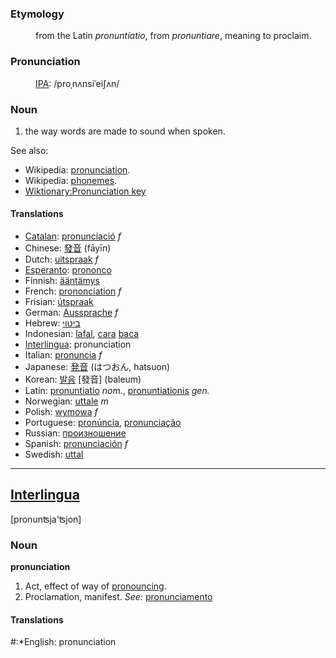 ===Etymology===
:from the Latin ''pronuntiatio'', from ''pronuntiare'', meaning to proclaim.

===Pronunciation===
:[[International Phonetic Alphabet|IPA]]: /proˌnʌnsiˈeiʃʌn/

===Noun===
#the way words are made to sound when spoken.

See also: 
*Wikipedia: [[en:pronunciation|pronunciation]].
*Wikipedia: [[en:Phoneme|phonemes]].
*[[Wiktionary:Pronunciation key]]

====Translations====
*[[Catalan]]: [[pronunciació]] ''f''
*Chinese: [[發音]] (fāyīn)
*Dutch: [[uitspraak]] ''f''
*[[Esperanto]]: [[prononco]]
*Finnish: [[ääntämys]]
*French: [[prononciation]] ''f''
*Frisian: [[útspraak]]
*German: [[Aussprache]] ''f''
*Hebrew: [[ביטוי]]
*Indonesian: [[lafal]], [[cara]] [[baca]]
*[[Interlingua]]: pronunciation
*Italian: [[pronuncia]] ''f''
*Japanese: [[発音]] (はつおん, hatsuon)
*Korean: [[발음]] [發音] (baleum)
*Latin: [[pronuntiatio]] ''nom.'', [[pronuntiationis]] ''gen.''
*Norwegian: [[uttale]] ''m''
*Polish: [[wymowa]] ''f''
*Portuguese: [[pronúncia]], [[pronunciação]]
*Russian: [[произношение]]
*Spanish: [[pronunciación]] ''f''
*Swedish: [[uttal]]

----

==[[Interlingua]]==
[pronun&#678;ja'&#678;jon]
===Noun===
'''pronunciation'''

#Act, effect of way of [[pronounce|pronouncing]].
#Proclamation, manifest. ''See:'' [[pronunciamento]]

====Translations====
#:*English: pronunciation